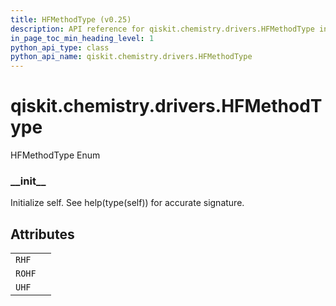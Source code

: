 ```yaml
---
title: HFMethodType (v0.25)
description: API reference for qiskit.chemistry.drivers.HFMethodType in qiskit v0.25
in_page_toc_min_heading_level: 1
python_api_type: class
python_api_name: qiskit.chemistry.drivers.HFMethodType
---
```


<span id="qiskit-chemistry-drivers-hfmethodtype" />

# qiskit.chemistry.drivers.HFMethodType

<Class id="qiskit.chemistry.drivers.HFMethodType" isDedicatedPage={true} github="https://github.com/qiskit-community/qiskit-aqua/tree/stable/0.9/qiskit/chemistry/drivers/fermionic_driver.py" signature="HFMethodType(value)" modifiers="class">
  HFMethodType Enum

  ### \_\_init\_\_

  <Function id="qiskit.chemistry.drivers.HFMethodType.__init__" signature="__init__()">
    Initialize self. See help(type(self)) for accurate signature.
  </Function>

  ## Attributes

  |        |   |
  | ------ | - |
  | `RHF`  |   |
  | `ROHF` |   |
  | `UHF`  |   |
</Class>

